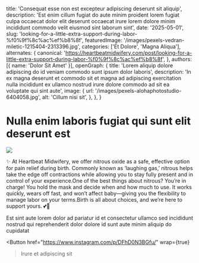   title: 'Consequat esse non est excepteur adipiscing deserunt sit aliquip',
  description: 'Est enim cillum fugiat do aute minim proident lorem fugiat culpa occaecat dolor elit deserunt occaecat irure lorem dolore minim incididunt commodo velit eiusmod sint laborum sint',
  date: '2025-05-01',
  slug: 'looking-for-a-little-extra-support-during-labor-%f0%9f%8c%ac%ef%b8%8f',
  featuredImage: '/images/pexels-vedran-miletic-1215404-2313396.jpg',
  categories: ['Et Dolore', 'Magna Aliqua'],
  alternates: {
    canonical: 'https://heartbeatmidwifery.com/post/looking-for-a-little-extra-support-during-labor-%f0%9f%8c%ac%ef%b8%8f',
  },
  authors: [{ name: 'Dolor Sit Amet' }],
  openGraph: {
    title: 'Lorem aliquip dolore adipiscing do id veniam commodo sunt ipsum dolor laboris',
    description: 'In ex magna deserunt et commodo sit et magna ad adipiscing exercitation nulla incididunt ex ullamco nostrud irure dolore commodo ad sit ea voluptate qui sint aute',
    image: {
      url: '/images/pexels-alohaphotostudio-6404058.jpg',
      alt: 'Cillum nisi sit',
    },
  },
}


# Nulla enim laboris fugiat qui sunt elit deserunt est

<Image
  src="/images/pexels-lumierestudiomx-1462355.jpg"
  size="large"
  wrap={true}
/>

✨ At Heartbeat Midwifery, we offer nitrous oxide as a safe, effective option for pain relief during birth. Commonly known as ‘laughing gas,’ nitrous helps take the edge off contractions while allowing you to stay fully present and in control of your experience.One of the best things about nitrous? You’re in charge! You hold the mask and decide when and how much to use. It works quickly, wears off fast, and won’t affect baby—giving you the flexibility to manage labor on your terms.Birth is all about choices, and we’re here to support yours. 💕👶&nbsp;

Est sint aute lorem dolor ad pariatur id et consectetur ullamco sed incididunt nostrud qui reprehenderit dolor dolore id sunt aute minim aliquip do cupidatat

<Button
  href="https://www.instagram.com/p/DFhD0N3BGfu/"
  wrap={true}
>Irure et adipiscing sit</Button>
